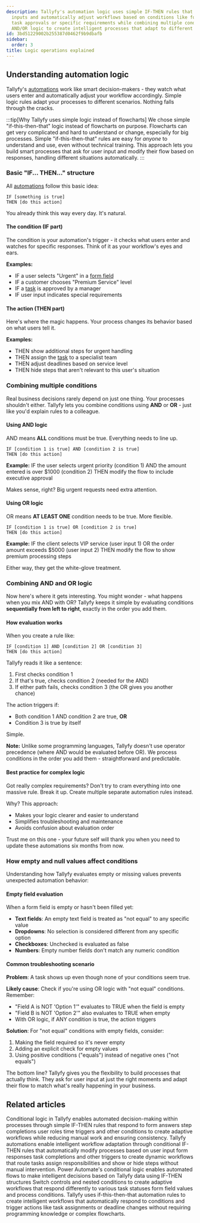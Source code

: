 ```yaml
---
description: Tallyfy's automation logic uses simple IF-THEN rules that watch user
  inputs and automatically adjust workflows based on conditions like form selections
  task approvals or specific requirements while combining multiple conditions with
  AND/OR logic to create intelligent processes that adapt to different business scenarios.
id: 3bd51229002b255387d0462f9b9dbafb
sidebar:
  order: 3
title: Logic operations explained
---
```


## Understanding automation logic

Tallyfy's [automations](/products/pro/documenting/templates/automations/) work like smart decision-makers - they watch what users enter and automatically adjust your workflow accordingly. Simple logic rules adapt your processes to different scenarios. Nothing falls through the cracks.

:::tip[Why Tallyfy uses simple logic instead of flowcharts]
We chose simple "if-this-then-that" logic instead of flowcharts on purpose. Flowcharts can get very complicated and hard to understand or change, especially for big processes. Simple "if-this-then-that" rules are easy for *anyone* to understand and use, even without technical training. This approach lets you build smart processes that ask for user input and modify their flow based on responses, handling different situations automatically.
:::

### Basic "IF... THEN..." structure

All [automations](/products/pro/documenting/templates/automations/) follow this basic idea:

```
IF [something is true]
THEN [do this action]
```

You already think this way every day. It's natural.

#### The condition (IF part)
The condition is your automation's trigger - it checks what users enter and watches for specific responses. Think of it as your workflow's eyes and ears.

**Examples:**
- IF a user selects "Urgent" in a [form field](/products/pro/tracking-and-tasks/tasks/what-are-form-fields-in-tallyfy/)
- IF a customer chooses "Premium Service" level
- IF a [task](/products/pro/tracking-and-tasks/tasks/) is approved by a manager
- IF user input indicates special requirements

#### The action (THEN part)
Here's where the magic happens. Your process changes its behavior based on what users tell it.

**Examples:**
- THEN show additional steps for urgent handling
- THEN assign the [task](/products/pro/tracking-and-tasks/tasks/) to a specialist team
- THEN adjust deadlines based on service level
- THEN hide steps that aren't relevant to this user's situation

### Combining multiple conditions

Real business decisions rarely depend on just one thing. Your processes shouldn't either. Tallyfy lets you combine conditions using **AND** or **OR** - just like you'd explain rules to a colleague.

#### Using AND logic
AND means **ALL** conditions must be true. Everything needs to line up.

```
IF [condition 1 is true] AND [condition 2 is true]
THEN [do this action]
```

**Example:**
IF the user selects urgent priority (condition 1)
AND the amount entered is over $1000 (condition 2)
THEN modify the flow to include executive approval

Makes sense, right? Big urgent requests need extra attention.

#### Using OR logic
OR means **AT LEAST ONE** condition needs to be true. More flexible.

```
IF [condition 1 is true] OR [condition 2 is true]
THEN [do this action]
```

**Example:**
IF the client selects VIP service (user input 1)
OR the order amount exceeds $5000 (user input 2)
THEN modify the flow to show premium processing steps

Either way, they get the white-glove treatment.

### Combining AND and OR logic

Now here's where it gets interesting. You might wonder - what happens when you mix AND with OR? Tallyfy keeps it simple by evaluating conditions **sequentially from left to right**, exactly in the order you add them.

#### How evaluation works

When you create a rule like:
```
IF [condition 1] AND [condition 2] OR [condition 3]
THEN [do this action]
```

Tallyfy reads it like a sentence:
1. First checks condition 1
2. If that's true, checks condition 2 (needed for the AND)
3. If either path fails, checks condition 3 (the OR gives you another chance)

The action triggers if:
- Both condition 1 AND condition 2 are true, **OR**
- Condition 3 is true by itself

Simple.

**Note:** Unlike some programming languages, Tallyfy doesn't use operator precedence (where AND would be evaluated before OR). We process conditions in the order you add them - straightforward and predictable.

#### Best practice for complex logic

Got really complex requirements? Don't try to cram everything into one massive rule. Break it up. Create multiple separate automation rules instead.

Why? This approach:
- Makes your logic clearer and easier to understand
- Simplifies troubleshooting and maintenance  
- Avoids confusion about evaluation order

Trust me on this one - your future self will thank you when you need to update these automations six months from now.

### How empty and null values affect conditions

Understanding how Tallyfy evaluates empty or missing values prevents unexpected automation behavior:

#### Empty field evaluation
When a form field is empty or hasn't been filled yet:
- **Text fields**: An empty text field is treated as "not equal" to any specific value
- **Dropdowns**: No selection is considered different from any specific option
- **Checkboxes**: Unchecked is evaluated as false
- **Numbers**: Empty number fields don't match any numeric condition

#### Common troubleshooting scenario
**Problem**: A task shows up even though none of your conditions seem true.

**Likely cause**: Check if you're using OR logic with "not equal" conditions. Remember:
- "Field A is NOT 'Option 1'" evaluates to TRUE when the field is empty
- "Field B is NOT 'Option 2'" also evaluates to TRUE when empty
- With OR logic, if ANY condition is true, the action triggers

**Solution**: For "not equal" conditions with empty fields, consider:
1. Making the field required so it's never empty
2. Adding an explicit check for empty values
3. Using positive conditions ("equals") instead of negative ones ("not equals")

The bottom line? Tallyfy gives you the flexibility to build processes that actually think. They ask for user input at just the right moments and adapt their flow to match what's really happening in your business.


## Related articles
<CardGrid>
<LinkTitleCard header="<b>Automations > Conditionals</b>" href="/products/pro/documenting/templates/automations/conditionals/" > Conditional logic in Tallyfy enables automated decision-making within processes through simple IF-THEN rules that respond to form answers step completions user roles time triggers and other conditions to create adaptive workflows while reducing manual work and ensuring consistency. </LinkTitleCard>
<LinkTitleCard header="<b>Templates > Automations</b>" href="/products/pro/documenting/templates/automations/" > Tallyfy automations enable intelligent workflow adaptation through conditional IF-THEN rules that automatically modify processes based on user input form responses task completions and other triggers to create dynamic workflows that route tasks assign responsibilities and show or hide steps without manual intervention. </LinkTitleCard>
<LinkTitleCard header="<b>Power Automate > Using conditional logic in Power Automate</b>" href="/products/pro/integrations/middleware/power-automate/using-conditional-logic-in-power-automate/" > Power Automate's conditional logic enables automated flows to make intelligent decisions based on Tallyfy data using IF-THEN structures Switch controls and nested conditions to create adaptive workflows that respond differently to various task statuses form field values and process conditions. </LinkTitleCard>
<LinkTitleCard header="<b>Features > If-this-then-that</b>" href="/products/pro/tutorials/features/if-this-then-that/" > Tallyfy uses if-this-then-that automation rules to create intelligent workflows that automatically respond to conditions and trigger actions like task assignments or deadline changes without requiring programming knowledge or complex flowcharts. </LinkTitleCard>
</CardGrid>